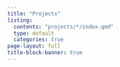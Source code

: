 ```yaml
---
title: "Projects"
listing: 
  contents: "projects/*/index.qmd"
  type: default
  categories: true
page-layout: full
title-block-banner: true
---
```


